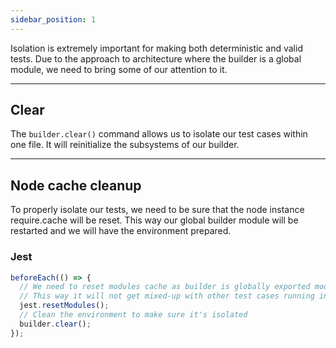 ```yaml
---
sidebar_position: 1
---
```


Isolation is extremely important for making both deterministic and valid tests. Due to the approach to architecture
where the builder is a global module, we need to bring some of our attention to it.

---

## Clear

The `builder.clear()` command allows us to isolate our test cases within one file. It will reinitialize the subsystems
of our builder.

---

## Node cache cleanup

To properly isolate our tests, we need to be sure that the node instance require.cache will be reset. This way our
global builder module will be restarted and we will have the environment prepared.

### Jest

```ts
beforeEach(() => {
  // We need to reset modules cache as builder is globally exported module
  // This way it will not get mixed-up with other test cases running in parallel
  jest.resetModules();
  // Clean the environment to make sure it's isolated
  builder.clear();
});
```

